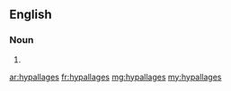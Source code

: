 ==English==

===Noun===
{{head|en|plural}}

# {{plural of|hypallage|lang=en|nocat=1}}

[[ar:hypallages]]
[[fr:hypallages]]
[[mg:hypallages]]
[[my:hypallages]]